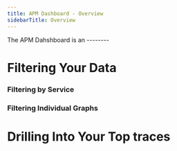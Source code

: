 ---
title: APM Dashboard - Overview
sidebarTitle: Overview
---

The APM Dahshboard is an --------

# Filtering Your Data

### Filtering by Service

### Filtering Individual Graphs

# Drilling Into Your Top traces

